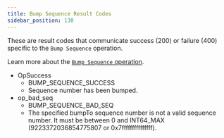 ```yaml
---
title: Bump Sequence Result Codes
sidebar_position: 130
---
```



These are result codes that communicate success (200) or failure (400) specific to the `Bump Sequence` operation.

Learn more about the [`Bump Sequence` operation](../../../../../../../learn/fundamentals/transactions/list-of-operations.mdx#bump-sequence).

<AttributeTable>

- OpSuccess
  - BUMP_SEQUENCE_SUCCESS
  - Sequence number has been bumped.
- op_bad_seq
  - BUMP_SEQUENCE_BAD_SEQ
  - The specified bumpTo sequence number is not a valid sequence number. It must be between 0 and INT64_MAX (9223372036854775807 or 0x7fffffffffffffff).

</AttributeTable>
